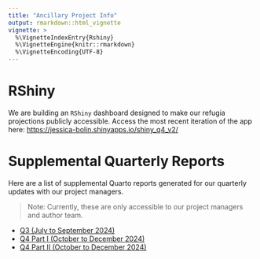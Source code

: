 ```yaml
---
title: "Ancillary Project Info"
output: rmarkdown::html_vignette
vignette: >
  %\VignetteIndexEntry{Rshiny}
  %\VignetteEngine{knitr::rmarkdown}
  %\VignetteEncoding{UTF-8}
---
```


# RShiny

We are building an `RShiny` dashboard designed to make our refugia projections publicly accessible. Access the most recent iteration of the app here: <https://jessica-bolin.shinyapps.io/shiny_q4_v2/>

# Supplemental Quarterly Reports

Here are a list of supplemental Quarto reports generated for our quarterly updates with our project managers.

> Note: Currently, these are only accessible to our project managers and author team.

-   [Q3 (July to September 2024)](https://jessicabolin.quarto.pub/identifying-climate-change-refugia-in-coastal-and-pelagic-ocean-habitats/)
-   [Q4 Part I (October to December 2024)](https://jessicabolin.quarto.pub/q4_supplement_parti/)
-   [Q4 Part II (October to December 2024)](https://jessicabolin.quarto.pub/q4_supplement_partii/)
